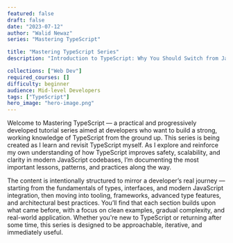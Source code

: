 ```yaml
---
featured: false
draft: false
date: "2023-07-12"
author: "Walid Newaz"
series: "Mastering TypeScript"

title: "Mastering TypeScript Series"
description: "Introduction to TypeScript: Why You Should Switch from JavaScript"

collections: ["Web Dev"]
required_courses: []
difficulty: beginner
audience: Mid-level Developers
tags: ["TypeScript"]
hero_image: "hero-image.png"
---
```


Welcome to Mastering TypeScript — a practical and progressively developed tutorial series aimed at developers who want to build a strong, working knowledge of TypeScript from the ground up. This series is being created as I learn and revisit TypeScript myself. As I explore and reinforce my own understanding of how TypeScript improves safety, scalability, and clarity in modern JavaScript codebases, I’m documenting the most important lessons, patterns, and practices along the way.

The content is intentionally structured to mirror a developer’s real journey — starting from the fundamentals of types, interfaces, and modern JavaScript integration, then moving into tooling, frameworks, advanced type features, and architectural best practices. You’ll find that each section builds upon what came before, with a focus on clean examples, gradual complexity, and real-world application. Whether you're new to TypeScript or returning after some time, this series is designed to be approachable, iterative, and immediately useful.
